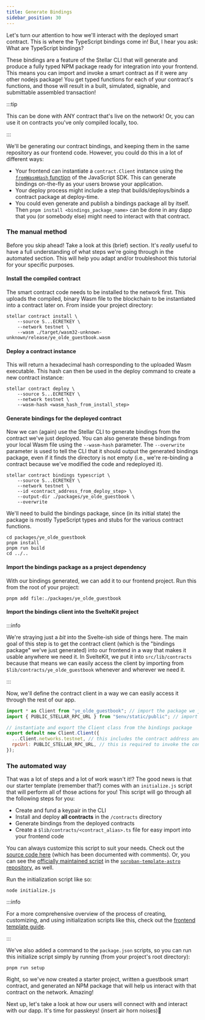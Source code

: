 ```yaml
---
title: Generate Bindings
sidebar_position: 30
---
```


Let's turn our attention to how we'll interact with the deployed smart contract. This is where the TypeScript bindings come in! But, I hear you ask: What are TypeScript bindings?

These bindings are a feature of the Stellar CLI that will generate and produce a fully typed NPM package ready for integration into your frontend. This means you can import and invoke a smart contract as if it were any other nodejs package! You get typed functions for each of your contract's functions, and those will result in a built, simulated, signable, and submittable assembled transaction!

:::tip

This can be done with ANY contract that's live on the network! Or, you can use it on contracts you've only compiled locally, too.

:::

We'll be generating our contract bindings, and keeping them in the same repository as our frontend code. However, you could do this in a lot of different ways:

- Your frontend can instantiate a `contract.Client` instance using the [`fromWasmHash` function](https://stellar.github.io/js-stellar-sdk/module-contract.Client.html#.fromWasmHash) of the JavaScript SDK. This can generate bindings on-the-fly as your users browse your application.
- Your deploy process might include a step that builds/deploys/binds a contract package at deploy-time.
- You could even generate and publish a bindings package all by itself. Then `pnpm install <bindings_package_name>` can be done in any dapp that you (or somebody else) might need to interact with that contract.

### The manual method

Before you skip ahead! Take a look at this (brief) section. It's _really_ useful to have a full understanding of what steps we're going through in the automated section. This will help you adapt and/or troubleshoot this tutorial for your specific purposes.

#### Install the compiled contract

The smart contract code needs to be installed to the network first. This uploads the compiled, binary Wasm file to the blockchain to be instantiated into a contract later on. From inside your project directory:

```shell
stellar contract install \
    --source S...ECRETKEY \
    --network testnet \
    --wasm ./target/wasm32-unknown-unknown/release/ye_olde_guestbook.wasm
```

#### Deploy a contract instance

This will return a hexadecimal hash corresponding to the uploaded Wasm executable. This hash can then be used in the deploy command to create a new contract instance:

```shell
stellar contract deploy \
    --source S...ECRETKEY \
    --network testnet \
    --wasm-hash <wasm_hash_from_install_step>
```

#### Generate bindings for the deployed contract

Now we can (again) use the Stellar CLI to generate bindings from the contract we've just deployed. You can also generate these bindings from your local Wasm file using the `--wasm-hash` parameter. The `--overwrite` parameter is used to tell the CLI that it should output the generated bindings package, even if it finds the directory is not empty (i.e., we're re-binding a contract because we've modified the code and redeployed it).

```shell
stellar contract bindings typescript \
    --source S...ECRETKEY \
    --network testnet \
    --id <contract_address_from_deploy_step> \
    --output-dir ./packages/ye_olde_guestbook \
    --overwrite
```

We'll need to build the bindings package, since (in its initial state) the package is mostly TypeScript types and stubs for the various contract functions.

```shell
cd packages/ye_olde_guestbook
pnpm install
pnpm run build
cd ../..
```

#### Import the bindings package as a project dependency

With our bindings generated, we can add it to our frontend project. Run this from the root of your project:

```shell
pnpm add file:./packages/ye_olde_guestbook
```

#### Import the bindings client into the SvelteKit project

:::info

We're straying just a _bit_ into the Svelte-ish side of things here. The main goal of this step is to get the contract client (which is the "bindings package" we've just generated) into our frontend in a way that makes it usable anywhere we need it. In SvelteKit, we put it into `src/lib/contracts` because that means we can easily access the client by importing from `$lib/contracts/ye_olde_guestbook` whenever and wherever we need it.

:::

Now, we'll define the contract client in a way we can easily access it through the rest of our app.

```js title="src/lib/contracts/ye_olde_guestbook.ts"
import * as Client from "ye_olde_guestbook"; // import the package we just added as a dependency
import { PUBLIC_STELLAR_RPC_URL } from "$env/static/public"; // import the RPC url from the .env file

// instantiate and export the Client class from the bindings package
export default new Client.Client({
  ...Client.networks.testnet, // this includes the contract address and network passphrase
  rpcUrl: PUBLIC_STELLAR_RPC_URL, // this is required to invoke the contract through RPC calls
});
```

### The automated way

That was a lot of steps and a lot of work wasn't it!? The good news is that our starter template (remember that?) comes with an `initialize.js` script that will perform all of those actions for you! This script will go through all the following steps for you:

- Create and fund a keypair in the CLI
- Install and deploy **all contracts** in the `/contracts` directory
- Generate bindings from the deployed contracts
- Create a `$lib/contracts/<contract_alias>.ts` file for easy import into your frontend code

You can always customize this script to suit your needs. Check out the [source code here](https://github.com/ElliotFriend/soroban-template-sveltekit-passkeys/blob/main/initialize.js) (which has been documented with comments). Or, you can see the [officially maintained script](https://github.com/stellar/soroban-template-astro/blob/main/initialize.js) in the [`soroban-template-astro` repository](https://github.com/stellar/soroban-template-astro), as well.

Run the initialization script like so:

```shell
node initialize.js
```

:::info

For a more comprehensive overview of the process of creating, customizing, and using initialization scripts like this, check out the [frontend template guide](https://developers.stellar.org/docs/build/guides/dapps/soroban-contract-init-template).

:::

We've also added a command to the `package.json` scripts, so you can run this initialize script simply by running (from your project's root directory):

```shell
pnpm run setup
```

Right, so we've now created a starter project, written a guestbook smart contract, and generated an NPM package that will help us interact with that contract on the network. Amazing!

Next up, let's take a look at how our users will connect with and interact with our dapp. It's time for passkeys! (insert air horn noises)📢
